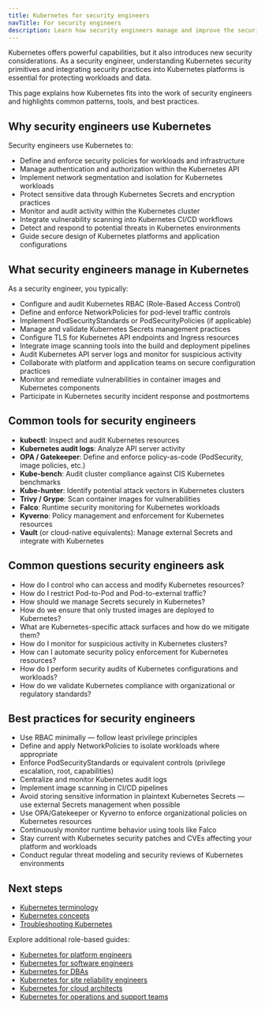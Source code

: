 ```yaml
---
title: Kubernetes for security engineers
navTitle: For security engineers
description: Learn how security engineers manage and improve the security posture of Kubernetes platforms and workloads.
---
```


Kubernetes offers powerful capabilities, but it also introduces new security considerations. As a security engineer, understanding Kubernetes security primitives and integrating security practices into Kubernetes platforms is essential for protecting workloads and data.

This page explains how Kubernetes fits into the work of security engineers and highlights common patterns, tools, and best practices.

## Why security engineers use Kubernetes

Security engineers use Kubernetes to:

- Define and enforce security policies for workloads and infrastructure
- Manage authentication and authorization within the Kubernetes API
- Implement network segmentation and isolation for Kubernetes workloads
- Protect sensitive data through Kubernetes Secrets and encryption practices
- Monitor and audit activity within the Kubernetes cluster
- Integrate vulnerability scanning into Kubernetes CI/CD workflows
- Detect and respond to potential threats in Kubernetes environments
- Guide secure design of Kubernetes platforms and application configurations

## What security engineers manage in Kubernetes

As a security engineer, you typically:

- Configure and audit Kubernetes RBAC (Role-Based Access Control)
- Define and enforce NetworkPolicies for pod-level traffic controls
- Implement PodSecurityStandards or PodSecurityPolicies (if applicable)
- Manage and validate Kubernetes Secrets management practices
- Configure TLS for Kubernetes API endpoints and Ingress resources
- Integrate image scanning tools into the build and deployment pipelines
- Audit Kubernetes API server logs and monitor for suspicious activity
- Collaborate with platform and application teams on secure configuration practices
- Monitor and remediate vulnerabilities in container images and Kubernetes components
- Participate in Kubernetes security incident response and postmortems

## Common tools for security engineers

- **kubectl**: Inspect and audit Kubernetes resources
- **Kubernetes audit logs**: Analyze API server activity
- **OPA / Gatekeeper**: Define and enforce policy-as-code (PodSecurity, image policies, etc.)
- **Kube-bench**: Audit cluster compliance against CIS Kubernetes benchmarks
- **Kube-hunter**: Identify potential attack vectors in Kubernetes clusters
- **Trivy / Grype**: Scan container images for vulnerabilities
- **Falco**: Runtime security monitoring for Kubernetes workloads
- **Kyverno**: Policy management and enforcement for Kubernetes resources
- **Vault** (or cloud-native equivalents): Manage external Secrets and integrate with Kubernetes

## Common questions security engineers ask

- How do I control who can access and modify Kubernetes resources?
- How do I restrict Pod-to-Pod and Pod-to-external traffic?
- How should we manage Secrets securely in Kubernetes?
- How do we ensure that only trusted images are deployed to Kubernetes?
- What are Kubernetes-specific attack surfaces and how do we mitigate them?
- How do I monitor for suspicious activity in Kubernetes clusters?
- How can I automate security policy enforcement for Kubernetes resources?
- How do I perform security audits of Kubernetes configurations and workloads?
- How do we validate Kubernetes compliance with organizational or regulatory standards?

## Best practices for security engineers

- Use RBAC minimally — follow least privilege principles
- Define and apply NetworkPolicies to isolate workloads where appropriate
- Enforce PodSecurityStandards or equivalent controls (privilege escalation, root, capabilities)
- Centralize and monitor Kubernetes audit logs
- Implement image scanning in CI/CD pipelines
- Avoid storing sensitive information in plaintext Kubernetes Secrets — use external Secrets management when possible
- Use OPA/Gatekeeper or Kyverno to enforce organizational policies on Kubernetes resources
- Continuously monitor runtime behavior using tools like Falco
- Stay current with Kubernetes security patches and CVEs affecting your platform and workloads
- Conduct regular threat modeling and security reviews of Kubernetes environments

## Next steps

- [Kubernetes terminology](/portal/kubernetes/learn/explained/terminology)
- [Kubernetes concepts](/portal/kubernetes/learn/explained/kubernetes-concepts)
- [Troubleshooting Kubernetes](./how-to/troubleshooting-on-kubernetes)

Explore additional role-based guides:

- [Kubernetes for platform engineers](./platform-engineers)
- [Kubernetes for software engineers](./software-engineers)
- [Kubernetes for DBAs](./dbas)
- [Kubernetes for site reliability engineers](./sres)
- [Kubernetes for cloud architects](./cloud-architects)
- [Kubernetes for operations and support teams](./operations-support)
